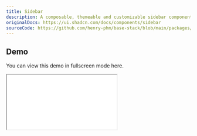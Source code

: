 ```yaml
---
title: Sidebar
description: A composable, themeable and customizable sidebar component.
originalDocs: https://ui.shadcn.com/docs/components/sidebar
sourceCode: https://github.com/henry-phm/base-stack/blob/main/packages/ui/src/components/Sidebar.tsx
---
```


## Demo
You can view this demo in fullscreen mode <Link href="/layout-preview/dashboard/history" target="_blank">here</Link>.
<div className="grid mt-4">
    <div className="overflow-hidden border rounded-xl shadow-lg">
        <iframe
            src="/layout-preview/dashboard/history"
            style={{ width: '1000px', height: '600px' }}
            title="Sidebar Demo"
        />
    </div>
</div>

---

## Usage
This is the sidebar component from `shadcn`, with some adjustments to make it easier to use:
- Added the `SidebarNavigationMenu` component
- Modified so that icons are clickable when the sidebar is collapsed
- The <Link href="https://github.com/henry-phm/base-stack/blob/main/apps/next/src/shared/layouts/DashboardLayout.tsx" target="_blank">`DashboardLayout`</Link> is pre-configured in each app, so you can use it out of the box.

<MdxTip>
When you set up the project, a **sidebar layout** is already configured for each app in `shared/layouts/DashboardLayout.tsx`. This file handles active link highlighting separately for each routing library. See the following examples for how to use it with both routing libraries.
</MdxTip>

### `Next.js`
In Next.js, you can use cookies to persist the sidebar's collapsed state.
```tsx
// layout.tsx
import { DashboardLayout } from '@/shared/layouts/DashboardLayout'
import { cookies } from 'next/headers'

interface LayoutProps {
    children: React.ReactNode
}

export default async function Layout({ children }: LayoutProps) {
    const cookieStore = await cookies()
    const defaultOpen = cookieStore.get('sidebar_state')?.value !== 'false'

    return <DashboardLayout defaultOpen={defaultOpen}>{children}</DashboardLayout>
}

```

### `Tanstack Router`
```tsx
// route.tsx
import { DashboardLayout } from '@/shared/layouts/DashboardLayout'
import { createFileRoute, Outlet } from '@tanstack/react-router'

export const Route = createFileRoute('/dashboard')({
    component: RouteComponent,
})

function RouteComponent() {
    return (
        <DashboardLayout>
            <Outlet />
        </DashboardLayout>
    )
}

```